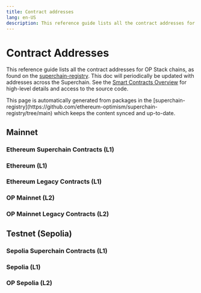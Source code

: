 ```yaml
---
title: Contract addresses
lang: en-US
description: This reference guide lists all the contract addresses for Mainnet and Testnet.
---
```



# Contract Addresses

This reference guide lists all the contract addresses for OP Stack chains, as found on the [superchain-registry](https://github.com/ethereum-optimism/superchain-registry/tree/main). This doc will periodically be updated with addresses across the Superchain.
See the [Smart Contracts Overview](/stack/smart-contracts) for high-level details and access to the source code.

<Callout>
This page is automatically generated from packages in the [superchain-registry](https://github.com/ethereum-optimism/superchain-registry/tree/main) which keeps the content synced and up-to-date.
</Callout>

## Mainnet

### Ethereum Superchain Contracts (L1)

<SuperchainContractTable chain="1" explorer="1" />

### Ethereum (L1)

<L1ContractTable chain="10" explorer="1" legacy={false} />

### Ethereum Legacy Contracts (L1)

<L1ContractTable chain="10" explorer="1" legacy={true} />

### OP Mainnet (L2)

<L2ContractTable chain="10" legacy={false} />

### OP Mainnet Legacy Contracts (L2)

<L2ContractTable chain="10" legacy={true} />

## Testnet (Sepolia)

### Sepolia Superchain Contracts (L1)

<SuperchainContractTable chain="11155111" explorer="11155111" />

### Sepolia (L1)

<L1ContractTable chain="11155420" explorer="11155111" legacy={false} />

### OP Sepolia (L2)

<L2ContractTable chain="11155420" legacy={false} />
